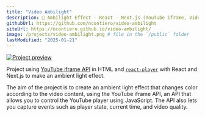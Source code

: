 ```yaml
---
title: "Video Ambilight"
description: 🌈 Ambilight Effect - React - Next.js (YouTube iframe, Video).
githubUrl: https://github.com/ncontiero/video-ambilight
siteUrl: https://ncontiero.github.io/video-ambilight/
image: /projects/video-ambilight.png # file in the `/public` folder
lastModified: "2025-01-21"
---
```


[![Project preview](/projects/video-ambilight.png)](https://ncontiero.github.io/video-ambilight/)

Project using [YouTube iframe API](https://developers.google.com/youtube/iframe_api_reference) in HTML and [`react-player`](https://github.com/CookPete/react-player) with React and Next.js to make an ambient light effect.

The aim of the project is to create an ambient light effect that changes color according to the video content, using the YouTube iframe API, an API that allows you to control the YouTube player using JavaScript. The API also lets you capture events such as player state, current time, and video quality.
